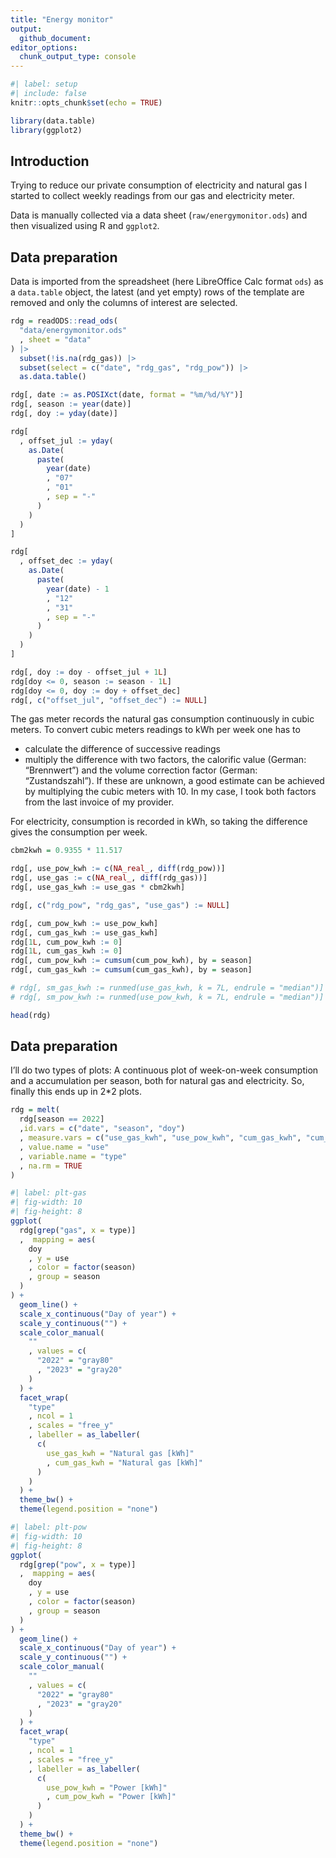 ```yaml
---
title: "Energy monitor"
output: 
  github_document:
editor_options: 
  chunk_output_type: console
---
```


```r
#| label: setup
#| include: false
knitr::opts_chunk$set(echo = TRUE)

library(data.table)
library(ggplot2)
```

## Introduction

Trying to reduce our private consumption of electricity and natural gas I started 
to collect weekly readings from our gas and electricity meter. 

Data is manually collected via a data sheet (`raw/energymonitor.ods`) and then 
visualized using R and `ggplot2`.

## Data preparation

Data is imported from the spreadsheet (here LibreOffice Calc format `ods`) as a 
`data.table` object, the latest (and yet empty) rows of the template are 
removed and only the columns of interest are selected. 

```r
rdg = readODS::read_ods(
  "data/energymonitor.ods"
  , sheet = "data"
) |> 
  subset(!is.na(rdg_gas)) |> 
  subset(select = c("date", "rdg_gas", "rdg_pow")) |> 
  as.data.table()

rdg[, date := as.POSIXct(date, format = "%m/%d/%Y")]
rdg[, season := year(date)]
rdg[, doy := yday(date)]

rdg[
  , offset_jul := yday(
    as.Date(
      paste(
        year(date)
        , "07"
        , "01"
        , sep = "-"
      )
    )
  )
]

rdg[
  , offset_dec := yday(
    as.Date(
      paste(
        year(date) - 1
        , "12"
        , "31"
        , sep = "-"
      )
    )
  )
]

rdg[, doy := doy - offset_jul + 1L]
rdg[doy <= 0, season := season - 1L]
rdg[doy <= 0, doy := doy + offset_dec]
rdg[, c("offset_jul", "offset_dec") := NULL]
```

The gas meter records the natural gas consumption continuously in cubic meters. 
To convert cubic meters readings to kWh per week one has to 

* calculate the difference of successive readings 
* multiply the difference with two factors, the calorific value (German: 
"Brennwert") and the volume correction factor (German: "Zustandszahl"). If 
these are unknown, a good estimate can be achieved by multiplying the cubic 
meters with 10. In my case, I took both factors from the last invoice of my 
provider. 

For electricity, consumption is recorded in kWh, so taking the difference gives 
the consumption per week. 

```r
cbm2kwh = 0.9355 * 11.517 

rdg[, use_pow_kwh := c(NA_real_, diff(rdg_pow))]
rdg[, use_gas := c(NA_real_, diff(rdg_gas))]
rdg[, use_gas_kwh := use_gas * cbm2kwh]

rdg[, c("rdg_pow", "rdg_gas", "use_gas") := NULL]

rdg[, cum_pow_kwh := use_pow_kwh]
rdg[, cum_gas_kwh := use_gas_kwh]
rdg[1L, cum_pow_kwh := 0]
rdg[1L, cum_gas_kwh := 0]
rdg[, cum_pow_kwh := cumsum(cum_pow_kwh), by = season]
rdg[, cum_gas_kwh := cumsum(cum_gas_kwh), by = season]

# rdg[, sm_gas_kwh := runmed(use_gas_kwh, k = 7L, endrule = "median")]
# rdg[, sm_pow_kwh := runmed(use_pow_kwh, k = 7L, endrule = "median")]

head(rdg)
```

## Data preparation

I'll do two types of plots: A continuous plot of week-on-week consumption and 
a accumulation per season, both for natural gas and electricity. So, finally 
this ends up in 2*2 plots.

```r
rdg = melt(
  rdg[season == 2022]
  ,id.vars = c("date", "season", "doy")
  , measure.vars = c("use_gas_kwh", "use_pow_kwh", "cum_gas_kwh", "cum_pow_kwh")
  , value.name = "use"
  , variable.name = "type"
  , na.rm = TRUE
)
```

```r
#| label: plt-gas
#| fig-width: 10
#| fig-height: 8
ggplot(
  rdg[grep("gas", x = type)]
  ,  mapping = aes(
    doy
    , y = use
    , color = factor(season)
    , group = season
  )
) + 
  geom_line() + 
  scale_x_continuous("Day of year") + 
  scale_y_continuous("") + 
  scale_color_manual(
    ""
    , values = c(
      "2022" = "gray80"
      , "2023" = "gray20"
    )
  ) + 
  facet_wrap(
    "type"
    , ncol = 1
    , scales = "free_y"
    , labeller = as_labeller(
      c(
        use_gas_kwh = "Natural gas [kWh]"
        , cum_gas_kwh = "Natural gas [kWh]"
      )
    )
  ) +
  theme_bw() + 
  theme(legend.position = "none")
```

```r
#| label: plt-pow
#| fig-width: 10
#| fig-height: 8
ggplot(
  rdg[grep("pow", x = type)]
  ,  mapping = aes(
    doy
    , y = use
    , color = factor(season)
    , group = season
  )
) + 
  geom_line() + 
  scale_x_continuous("Day of year") + 
  scale_y_continuous("") + 
  scale_color_manual(
    ""
    , values = c(
      "2022" = "gray80"
      , "2023" = "gray20"
    )
  ) + 
  facet_wrap(
    "type"
    , ncol = 1
    , scales = "free_y"
    , labeller = as_labeller(
      c(
        use_pow_kwh = "Power [kWh]"
        , cum_pow_kwh = "Power [kWh]"
      )
    )
  ) +
  theme_bw() + 
  theme(legend.position = "none")
```
